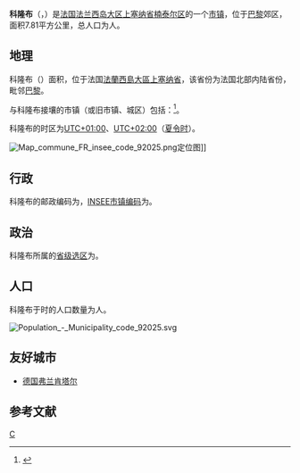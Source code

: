 {{noteTA|G1=法国地名}}
{{Infobox French commune
| name                  = 科隆布
| native name           = Colombes
| arrondissement        = [[楠泰尔区|楠泰尔区]]
}}
'''科隆布'''（{{lang-fr|Colombes}}，{{IPA-fr|kɔlɔ̃b|-|Fr-Paris--Colombes.ogg}}）是[[法国|法国]][[法兰西岛大区|法兰西岛大区]][[上塞纳省|上塞纳省]][[楠泰尔区|楠泰尔区]]的一个[[市镇_(法国)|市镇]]，位于[[巴黎|巴黎]]郊区，面积7.81平方公里，{{wikidata|qualifier|P1082|P585}}总人口为{{wikidata|property|normal+|P1082}}人。

== 地理 ==
科隆布（{{wikidata|property|linked|P625}}）面积{{wikidata|properties|P2046}}，位于法国[[法蘭西島大區|法蘭西島大區]][[上塞纳省|上塞纳省]]，该省份为法国北部内陆省份，毗邻[[巴黎|巴黎]]。

与科隆布接壤的市镇（或旧市镇、城区）包括：{{Wikidata|properties|linked|P47}}<ref name="geo">{{Cite web|url=https://www.geoportail.gouv.fr/carte|title=Carte|accessdate=2020-03-22|author=Géoportail|language=fr|publisher=Géoportail|archive-date=2017-01-29|archive-url=https://web.archive.org/web/20170129154129/https://www.geoportail.gouv.fr/carte/|dead-url=no}}</ref>。

科隆布的时区为[[UTC+01:00|UTC+01:00]]、[[UTC+02:00|UTC+02:00]]（[[夏时制|夏令时]]）。

[[File:Map_commune_FR_insee_code_92025.png|thumb]]定位图]]{{Clear|left}}
== 行政 ==
科隆布的邮政编码为{{wikidata|properties|P281}}，[[法国国家统计与经济研究所|INSEE市镇编码]]为{{wikidata|properties|P374}}。

== 政治 ==
科隆布所属的[[縣_(法國)|省级选区]]为{{WikidataLink|{{wikidata|properties|raw|best||P7938}}}}。

== 人口 ==
科隆布于{{wikidata|qualifier|P1082|P585}}时的人口数量为{{wikidata|property|raw|P1082}}人。

[[File:Population_-_Municipality_code_92025.svg|thumb]]{{Clear|left}}
== 友好城市 ==
*{{flagicon|Germany}}[[德国|德国]][[弗兰肯塔尔|弗兰肯塔尔]]

== 参考文献 ==
{{reflist}}

{{上塞納省市鎮}}
{{Authority control}}
[[Category:上塞纳省市镇|C]]